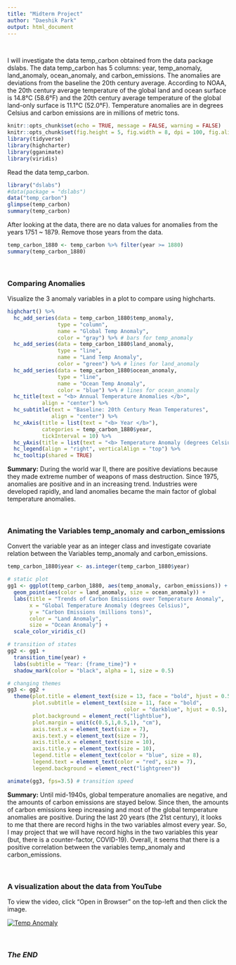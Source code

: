 ---
title: "Midterm Project"
author: "Daeshik Park"
output: html_document
---

<br>

I will investigate the data temp_carbon obtained from the data package dslabs. The data temp_carbon has 5 columns: year, temp_anomaly, land_anomaly, ocean_anomaly, and carbon_emissions. The anomalies are deviations from the baseline the 20th century average. According to NOAA, the 20th century average temperature of the global land and ocean surface is 14.8°C (58.6°F) and the 20th century average temperature of the global land-only surface is 11.1°C (52.0°F). Temperature anomalies are in degrees Celsius and carbon emissions are in millions of metric tons.

```{r setup, include=FALSE}
knitr::opts_chunk$set(echo = TRUE, message = FALSE, warning = FALSE)
knitr::opts_chunk$set(fig.height = 5, fig.width = 8, dpi = 100, fig.align = "center")
library(tidyverse)
library(highcharter)
library(gganimate)
library(viridis)
```

Read the data temp_carbon.

```{r reading "temp_carbon"}
library("dslabs")
#data(package = "dslabs")
data("temp_carbon")
glimpse(temp_carbon)
summary(temp_carbon)
```

After looking at the data, there are no data values for anomalies from the years 1751 ~ 1879. Remove those years from the data.

```{r filtering data}
temp_carbon_1880 <- temp_carbon %>% filter(year >= 1880)
summary(temp_carbon_1880)
```

<br>

### Comparing Anomalies

Visualize the 3 anomaly variables in a plot to compare using highcharts.

```{r multiple highcharts}
highchart() %>%
  hc_add_series(data = temp_carbon_1880$temp_anomaly,
                type = "column",
                name = "Global Temp Anomaly",
                color = "gray") %>% # bars for temp_anomaly
  hc_add_series(data = temp_carbon_1880$land_anomaly,
                type = "line",
                name = "Land Temp Anomaly",
                color = "green") %>% # lines for land_anomaly
  hc_add_series(data = temp_carbon_1880$ocean_anomaly,
                type = "line",
                name = "Ocean Temp Anomaly",
                color = "blue") %>% # lines for ocean_anomaly
  hc_title(text = "<b> Annual Temperature Anomalies </b>",
           align = "center") %>%
  hc_subtitle(text = "Baseline: 20th Century Mean Temperatures",
              align = "center") %>%
  hc_xAxis(title = list(text = "<b> Year </b>"),
           categories = temp_carbon_1880$year, 
           tickInterval = 10) %>%
  hc_yAxis(title = list(text = "<b> Temperature Anomaly (degrees Celsius) </b>")) %>%
  hc_legend(align = "right", verticalAlign = "top") %>%
  hc_tooltip(shared = TRUE)
```

**Summary:** During the world war II, there are positive deviations because they made extreme number of weapons of mass destruction. Since 1975, anomalies are positive and in an increasing trend. Industries were developed rapidly, and land anomalies became the main factor of global temperature anomalies.

<br>

### Animating the Variables temp_anomaly and carbon_emissions

Convert the variable year as an integer class and investigate covariate relation between the Variables temp_anomaly and carbon_emissions.

```{r animation over time, fig.align="center"}
temp_carbon_1880$year <- as.integer(temp_carbon_1880$year)

# static plot
gg1 <- ggplot(temp_carbon_1880, aes(temp_anomaly, carbon_emissions)) +
  geom_point(aes(color = land_anomaly, size = ocean_anomaly)) +
  labs(title = "Trends of Carbon Emissions over Temperature Anomaly",
       x = "Global Temperature Anomaly (degrees Celsius)",
       y = "Carbon Emissions (millions tons)",
       color = "Land Anomaly",
       size = "Ocean Anomaly") +
  scale_color_viridis_c()

# transition of states
gg2 <- gg1 + 
  transition_time(year) +
  labs(subtitle = "Year: {frame_time}") +
  shadow_mark(color = "black", alpha = 1, size = 0.5)

# changing themes
gg3 <- gg2 +
  theme(plot.title = element_text(size = 13, face = "bold", hjust = 0.5),
        plot.subtitle = element_text(size = 11, face = "bold", 
                                     color = "darkblue", hjust = 0.5),
        plot.background = element_rect("lightblue"),
        plot.margin = unit(c(0.5,1,0.5,1), "cm"),
        axis.text.x = element_text(size = 7),
        axis.text.y = element_text(size = 7),
        axis.title.x = element_text(size = 10),
        axis.title.y = element_text(size = 10),
        legend.title = element_text(color = "blue", size = 8),
        legend.text = element_text(color = "red", size = 7),
        legend.background = element_rect("lightgreen"))

animate(gg3, fps=3.5) # transition speed
```

**Summary:** Until mid-1940s, global temperature anomalies are negative, and the amounts of carbon emissions are stayed below. Since then, the amounts of carbon emissions keep increasing and most of the global temperature anomalies are positive. During the last 20 years (the 21st century), it looks to me that there are record highs in the two variables almost every year.  So, I may project that we will have record highs in the two variables this year (but, there is a counter-factor, COVID-19). Overall, it seems that there is a positive correlation between the variables temp_anomaly and carbon_emissions.

<br>

### A visualization about the data from YouTube

To view the video, click "Open in Browser" on the top-left and then click the image.

[![Temp Anomaly](http://img.youtube.com/vi/Z4bSxb5THm4/0.jpg)](https://www.youtube.com/watch?v=Z4bSxb5THm4 "Temp Anomaly")

<br>
  
### *The END*
